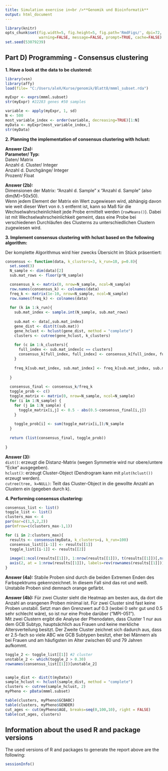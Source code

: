 ---
title: Simulation exercise in<br />**Genomik und Bioinformatik**
output: html_document
---

```{r simulation_options, include=FALSE}
library(knitr)
opts_chunk$set(fig.width=5, fig.height=5, fig.path='RmdFigs/', dpi=72,
               warning=FALSE, message=FALSE, prompt=TRUE, cache=FALSE)
set.seed(53079239)
```

Part D) Programming - Consensus clustering
-----------------------------
**1. Have a look at the data to be clustered:**

```{r D1}
library(vsn)
library(affy)
load(file= "C:/Users/aleX/Kurse/genomik/Blatt8/mmml_subset.rda")

myExpr <- exprs(mmml.subset)
str(myExpr) #22283 genes #50 samples

variable <- apply(myExpr, 1, sd)
N <- 500
most_variable_index <- order(variable, decreasing=TRUE)[1:N]
myData <- myExpr[most_variable_index,]
str(myData)
```

**2. Planning the implementation of consensus clustering with hclust:**

**Answer (2a):**\
**Parameter/ Typ:**\
Daten/ Matrix\
Anzahl d. Cluster/ Integer\
Anzahl d. Durchgänge/ Integer\
Prozent/ Float\

**Answer (2b):**\
Dimensionen der Matrix: "Anzahl d. Sample" x "Anzahl d. Sample" (also dim(M)=50x50).\
Wenn jedem Element der Matrix ein Wert zugewiesen wird, abhängig davon wie weit dieser Wert von `0.5` entfernt ist, kann so Maß für die Wechselwahrscheinlichkeit jede Probe ermittelt werden (`rowMeans()`). Dabei ist mit Wechselwahrscheinlichkeit gemeint, dass eine Probe bei verschiedenen Durchläufen des Clusterns zu unterschiedlichen Clustern zugewiesen wird.

**3. Implement consensus clustering with hclust based on the following algorithm:**

Der komplette Algorithmus wird hier zwecks Übersicht im Stück präsentiert:

```{r D3}
consensus <- function(data, k_clusters=3, k_run=10, p=0.8){
  set.seed(3)
  N_sample <- dim(data)[2]
  sub.mat_rows <- floor(p*N_sample)

  consensus_k <- matrix(0, nrow=N_sample, ncol=N_sample) 
  row.names(consensus_k) <- colnames(data)
  freq_k <- matrix(1e-10, nrow=N_sample, ncol=N_sample)
  row.names(freq_k) <- colnames(data)
  
  for (k in 1:k_run){
    sub.mat_index <- sample.int(N_sample, sub.mat_rows)
    
    sub.mat <- data[,sub.mat_index]
    gene_dist <- dist(t(sub.mat))
    gene_hclust <- hclust(gene_dist, method = "complete")
    clusters <- cutree(gene_hclust, k_clusters)
    
    for (c in 1:k_clusters){
      full_index <- sub.mat_index[c == clusters]
      consensus_k[full_index, full_index] <- consensus_k[full_index, full_index] + 1
    }
    
    freq_k[sub.mat_index, sub.mat_index] <- freq_k[sub.mat_index, sub.mat_index] + 1
    
  }
  
  consensus_final <- consensus_k/freq_k
  toggle_prob <- c()
  toggle_matrix <- matrix(0, nrow=N_sample, ncol=N_sample)
  for (i in 1:N_sample) {
    for (j in 1:N_sample) {
      toggle_matrix[i,j] <- 0.5 - abs(0.5-consensus_final[i,j])
    }
    
    toggle_prob[i] <- sum(toggle_matrix[i,])/N_sample
  }
  
  return (list(consensus_final, toggle_prob))
  
}
```
**Answer (3):**\
`dist()`: erzeugt die Distanz-Matrix (wegen Symmetrie wird nur obere/untere "Ecke" ausgegeben).\
`hclust()`: erzeugt Cluster-Object (Dendrogram kann mit `plot(hclust())` erzeugt werden).\
`cutree(tree, k=NULL)`: Teilt das Cluster-Object in die gewollte Anzahl an Clustern ein (gegeben durch k).

**4. Performing consensus clustering:**

```{r D4, out.width = "70%"}
consensus_list <- list()
toggle_list <- list()
clusters_max <- 4
par(mar=c(1,5,2,2))
par(mfrow=c(clusters_max-1,1))

for (i in 2:clusters_max){
  results <- consensus(myData, k_clusters=i, k_run=100)
  consensus_list[[i-1]] <- results[[1]]
  toggle_list[[i-1]] <- results[[2]]
  
  image(1:ncol(results[[1]]), 1:nrow(results[[1]]), t(results[[1]])[,nrow(results[[1]]):1], axes=FALSE, xlab="", ylab="", main=paste(toString(i), "clusters"))
  axis(2, at = 1:nrow(results[[1]]), labels=rev(rownames(results[[1]])),las=2,tick=FALSE)
}
```

**Answer (4a):** Stabile Proben sind durch die beiden Extremen Enden des Farbspektrums gekennzeichnet. In diesem Fall sind das rot und weiß. Unstabile Proben sind demnach orange gefärbt. 

**Answer (4b):** Für zwei Cluster sieht die Heatmap am besten aus, da dort die Anzahl an orangenen Proben minimal ist. Für zwei Cluster sind fast keine Proben unstabil. Setzt man den Grenzwert auf 0.3 (wobei 0 sehr gut und 0.5 sehr schlecht wäre), so ist nur eine Probe darüber ("MPI-051").\
Mit zwei Clustern ergibt die Analyse der Phenodaten, dass Cluster 1 nur aus dem GCB Subtyp, hauptsächlich aus Frauen und keine merkliche Altersverteilung besitzt. Der Zweite Cluster zeichnet sich dadurch aus, dass er 2.5-fach so viele ABC wie GCB Subtypen  besitzt, eher bei Männern als bei Frauen und am häufigsten im Alter zwischen 60 und 79 Jahren aufkommt.

```{r D4b}
toggle_2 <- toggle_list[[1]] #2 cluster
unstable_2 <- which(toggle_2 > 0.30)
rownames(consensus_list[[1]])[unstable_2]


sample_dist <- dist(t(myData))
sample_hclust <- hclust(sample_dist, method = "complete")
clusters <- cutree(sample_hclust, 2)
myPheno <- pData(mmml.subset)

table(clusters, myPheno$GCBABC) 
table(clusters, myPheno$GENDER)
cut_ages <- cut(myPheno$AGE, breaks=seq(0,100,10), right = FALSE)
table(cut_ages, clusters)
```

Information about the used R and package versions
-------------------------------------------------

The used versions of R and packages to generate the report above are
the following:

```{r sessionInfo}
sessionInfo()
```

